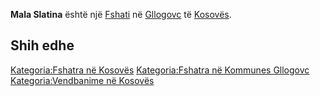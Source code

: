 {{Fshat në Kosovës
 | Emri                = Mala Slatina
 | EmriAlt                = Albana e Vogel,Albana e Vogël,Mala Slatina,Sllatina e Vogel,Sllatina e Vogël,Sllatine e Vogel,Sllatinë e Vogël,Мала Слатина
 | Emri (Rasa dhanore) = 
 | Figura              = 
 | Shteti              = Kosovës
 | Komuna              = Gllogovc
 | Kodi postar         = 
 | Sipërfaqja          = 

 | Popullsia           = 

 | Regj. i popullsisë  = 
 | Dend. e popullsisë  = 
 | Faqja zyrtare       = 
 <!--- Koordinatat ----> 
 | Gjerësia            = 42.60611
 | Gjatësia            = 21.02811
 | Lartësia            = 
}}
'''Mala Slatina''' është një [[Fshati]] në [[Gllogovc]] të [[Kosovës]].

<!-- == Gjeografia == -->
<!-- == Historia == -->
<!-- == Demografia == -->
== Shih edhe ==
{{Komuna Gllogovc}}
{{Kosovo-Administrata-Cung}}

[[Kategoria:Fshatra në Kosovës]]
[[Kategoria:Fshatra në Kommunes Gllogovc]]
[[Kategoria:Vendbanime në Kosovës]]